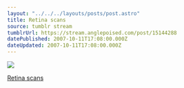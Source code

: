 ```yaml
---
layout: "../../../layouts/posts/post.astro"
title: Retina scans
source: tumblr stream
tumblrUrl: https://stream.anglepoised.com/post/15144288
datePublished: 2007-10-11T17:08:00.000Z
dateUpdated: 2007-10-11T17:08:00.000Z
---
```


![](/images/notes/15144288.jpg)

[Retina scans](http://www.flickr.com/photos/ohskylab/sets/72157602370768839/)

